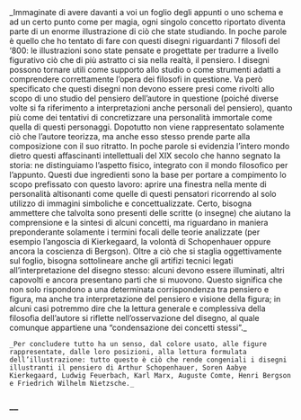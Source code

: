 <div className='flex flex-col'>
    _Immaginate di avere davanti a voi un foglio degli appunti o uno schema e ad un certo punto come per magia, ogni singolo concetto riportato diventa parte di un enorme illustrazione di ciò che state studiando.
    In poche parole è quello che ho tentato di fare con questi disegni riguardanti 7 filosofi del ‘800: le illustrazioni sono state pensate e progettate per tradurre a livello figurativo ciò che di più astratto ci sia nella realtà, il pensiero. I disegni possono tornare utili come supporto allo studio o come strumenti adatti a comprendere correttamente l’opera dei filosofi in questione. 
    Va però specificato che questi disegni non devono essere presi come rivolti allo scopo di uno studio del pensiero dell’autore in questione (poiché diverse volte si fa riferimento a interpretazioni anche personali del pensiero), quanto più come dei tentativi di concretizzare una personalità immortale come quella di questi personaggi. Dopotutto non viene rappresentato solamente ciò che l’autore teorizza, ma anche esso stesso prende parte alla composizione con il suo ritratto. In poche parole si evidenzia l’intero mondo dietro questi affascinanti intellettuali del XIX secolo che hanno segnato la storia: ne distinguiamo l’aspetto fisico, integrato con il mondo filosofico per l’appunto. Questi due ingredienti sono la base per portare a compimento lo scopo prefissato con questo lavoro: aprire una finestra nella mente di personalità altisonanti come quelle di questi pensatori ricorrendo al solo utilizzo di immagini simboliche e concettualizzate. Certo, bisogna ammettere che talvolta sono presenti delle scritte (o insegne) che aiutano la comprensione e la sintesi di alcuni concetti, ma riguardano in maniera preponderante solamente i termini focali delle teorie analizzate (per esempio l’angoscia di Kierkegaard, la volontà di Schopenhauer oppure ancora la coscienza di Bergson). Oltre a ciò che si staglia oggettivamente sul foglio, bisogna sottolineare anche gli artifizi tecnici legati all’interpretazione del disegno stesso: alcuni devono essere illuminati, altri capovolti e ancora presentano parti che si muovono. Questo significa che non solo rispondono a una determinata corrispondenza tra pensiero e figura, ma anche tra interpretazione del pensiero e visione della figura; in alcuni casi potremmo dire che la lettura generale e complessiva della filosofia dell’autore si riflette nell’osservazione del disegno, al quale comunque appartiene una “condensazione dei concetti stessi”._

    _Per concludere tutto ha un senso, dal colore usato, alle figure rappresentate, dalle loro posizioni, alla lettura formulata dell’illustrazione: tutto questo è ciò che rende congeniali i disegni illustranti il pensiero di Arthur Schopenhauer, Soren Aabye Kierkegaard, Ludwig Feuerbach, Karl Marx, Auguste Comte, Henri Bergson e Friedrich Wilhelm Nietzsche._

### <div className='flex justify-center'>**__**</div>

</div>


>
